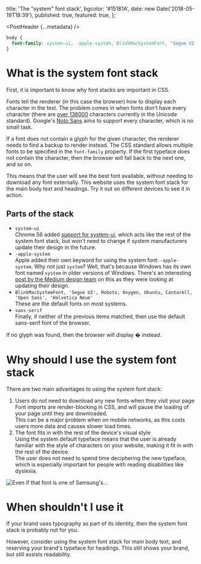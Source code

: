 
  title: 'The "system" font stack',
  bgcolor: '#15181A',
  date: new Date('2018-05-19T18:39'),
  published: true,
  featured: true,
};

<PostHeader {...metadata} />

```css
body {
  font-family: system-ui, -apple-system, BlinkMacSystemFont, 'Segoe UI', Roboto, Oxygen, Ubuntu, Cantarell, 'Open Sans', 'Helvetica Neue', sans-serif;
}
```

# What is the system font stack

First, it is important to know why font stacks are important in CSS.

Fonts tell the renderer (in this case the browser) how to display each character in the text. The problem comes in when fonts don't have every character (there are [over 136000](https://en.wikipedia.org/wiki/List_of_Unicode_characters) characters currently in the Unicode standard). Google's [Noto Sans](https://www.google.com/get/noto/) aims to support every character, which is no small task.

If a font does not contain a glyph for the given character, the renderer needs to find a backup to render instead. The CSS standard allows multiple fonts to be specified in the `font-family` property. If the first typeface does not contain the character, then the browser will fall back to the next one, and so on.

This means that the user will see the best font available, without needing to download any font externally. This website uses the system font stack for the main body text and headings. Try it out on different devices to see it in action.

## Parts of the stack

* `system-ui`  
  Chrome 56 added [support for system-ui](https://www.chromestatus.com/feature/5640395337760768), which acts like the rest of the system font stack, but won't need to change if system manufacturers update their design in the future.
* `-apple-system`  
  Apple added their own keyword for using the system font: `-apple-system`.
  Why not just `system`? Well, that's because Windows has its own font named `system` in older versions of Windows.
  There's an interesting [post by the Medium design team](https://medium.design/system-shock-6b1dc6d6596f) on this as they were looking at updating their design.
* `BlinkMacSystemFont, 'Segoe UI', Roboto, Oxygen, Ubuntu, Cantarell, 'Open Sans', 'Helvetica Neue'`  
  These are the default fonts on most systems.
* `sans-serif`  
  Finally, if neither of the previous items matched, then use the default sans-serif font of the browser.

If no glyph was found, then the browser will display � instead.

# Why should I use the system font stack

There are two main advantages to using the system font stack:

1. Users do not need to download any new fonts when they visit your page  
  Font imports are render-blocking in CSS, and will pause the loading of your page until they are downloaded.  
  This can be a major problem when on mobile networks, as this costs users more data and causes slower load times.
2. The font fits in with the rest of the device's visual style  
  Using the system default typeface means that the user is already familiar with the style of characters on your website, making it fit in with the rest of the device.  
  The user does not need to spend time deciphering the new typeface, which is especially important for people with   reading disabilities like dyslexia.

![Even if that font is one of Samsung's...](https://core0.staticworld.net/images/article/2014/04/newfonts-100261130-medium.idge.png)

# When shouldn't I use it

If your brand uses typography as part of its identity, then the system font stack is probably not for you.

However, consider using the system font stack for main body text, and reserving your brand's typeface for headings. This still shows your brand, but still assists readability.
